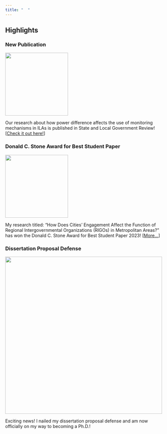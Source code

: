 ```yaml
---
title: "  "
---
```


## Highlights

### <i class="bi bi-megaphone"></i> New Publication

![](Image/slgb_56_1.largecover.png){fig-align="center" width="200"}

Our research about how power difference affects the use of monitoring mechanisms in ILAs is published in State and Local Government Review! \[[Check it out here!](https://doi.org/10.1177/0160323X231208958)\]

### <i class="bi bi-megaphone"></i> Donald C. Stone Award for Best Student Paper

![](Image/788AFB6E-152E-44B4-932D-140DDE45E05B_1_105_c.jpeg){fig-align="center" width="200"}

My research titled: “How Does Cities’ Engagement Affect the Function of Regional Intergovernmental Organizations (RIGOs) in Metropolitan Areas?” has won the Donald C. Stone Award for Best Student Paper 2023! \[[More...](https://siam-aspa.net/2023/04/26/annual-siam-awards-at-aspa-2023/)\]

### <i class="bi bi-megaphone"></i> Dissertation Proposal Defense

![](Image/Proposal2.jpg){fig-align="center" width="500"}

Exciting news! I nailed my dissertation proposal defense and am now officially on my way to becoming a Ph.D.!
